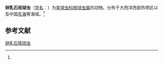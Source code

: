 {{Speciesbox
| name = 钟乳石枝球虫
| status = 
| status_system = 
| image = 
| genus = Cladococcus
| species = stalactites
| authority = (Haeackel, 1887)<ref name='id9033'>{{cite web| url =http://www.bioinfo.cn/db05/BjdwSpecies.php?action=view&id=9033| title =钟乳石枝球虫| work =《中国动物物种编目数据库》| publisher =中国科学院微生物研究所| author =中国科学院动物研究所| accessdate =2009-04-16| deadurl =yes| archiveurl =https://web.archive.org/web/20160305000403/http://www.bioinfo.cn/db05/BjdwSpecies.php?action=view&id=9033| archivedate =2016-03-05}}</ref>
}}

'''钟乳石枝球虫'''（[[学名|学名]]：{{lang|la|''Cladococcus stalactites''}}）为[[星球虫科|星球虫科]][[枝球虫属|枝球虫属]]的动物。分布于大西洋西部热带区以及中国[[东海|东海]]等海域。<ref name='id9033'/>

== 参考文献 ==
{{reflist}}

{{Wikispecies|Cladococcus stalactites}}

[[Category:枝球虫属|钟乳石枝球虫]]


{{放射虫小作品}}